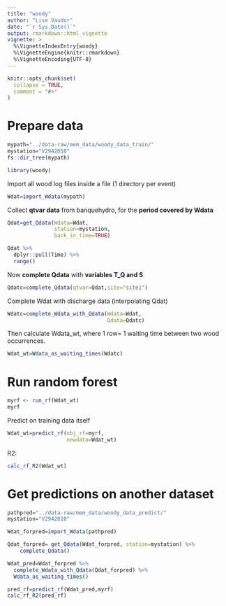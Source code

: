 ```yaml
---
title: "woody"
author: "Lise Vaudor"
date: "`r Sys.Date()`"
output: rmarkdown::html_vignette
vignette: >
  %\VignetteIndexEntry{woody}
  %\VignetteEngine{knitr::rmarkdown}
  %\VignetteEncoding{UTF-8}
---
```


```r
knitr::opts_chunk$set(
  collapse = TRUE,
  comment = "#>"
)
```

# Prepare data

```r
mypath="../data-raw/mem_data/woody_data_train/"
mystation="V2942010"
fs::dir_tree(mypath)
```

```r
library(woody)
```

Import all wood log files inside a file (1 directory per event)

```r
Wdat=import_Wdata(mypath) 
``` 

Collect **qtvar data** from banquehydro, for the **period covered by Wdata**

```r
Qdat=get_Qdata(Wdata=Wdat,
               station=mystation,
               back_in_time=TRUE)

Qdat %>% 
  dplyr::pull(Time) %>% 
  range()
```

Now **complete Qdata** with **variables T_Q and S**

```r
Qdatc=complete_Qdata(qtvar=Qdat,site="site1")
```

Complete Wdat with discharge data (interpolating Qdat)

```r
Wdatc=complete_Wdata_with_Qdata(Wdata=Wdat,
                                Qdata=Qdatc)
```

Then calculate Wdata_wt, where 1 row= 1 waiting time between two wood occurrences.

```r
Wdat_wt=Wdata_as_waiting_times(Wdatc)
```

# Run random forest

```r
myrf <- run_rf(Wdat_wt)
myrf
```

Predict on training data itself

```r
Wdat_wt=predict_rf(obj_rf=myrf,
                   newdata=Wdat_wt)
```

R2:

```r
calc_rf_R2(Wdat_wt)
```

# Get predictions on another dataset

```r
pathpred="../data-raw/mem_data/woody_data_predict/"
mystation="V2942010"

Wdat_forpred=import_Wdata(pathpred)

Qdat_forpred= get_Qdata(Wdat_forpred, station=mystation) %>% 
    complete_Qdata()

Wdat_pred=Wdat_forpred %>%
  complete_Wdata_with_Qdata(Qdat_forpred) %>% 
  Wdata_as_waiting_times() 

pred_rf=predict_rf(Wdat_pred,myrf)
calc_rf_R2(pred_rf)
```

